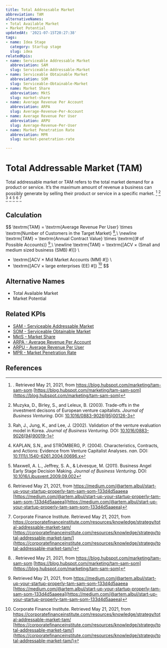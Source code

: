 ```yaml
---
title: Total Addressable Market
abbreviation: TAM
alternativeNames:
- Total Available Market
- Market Potential
updatedAt: '2021-07-15T20:27:38'
tags:
- name: Idea Stage
  category: Startup stage
  slug: idea
relatedKpis:
- name: Serviceable Addressable Market
  abbreviation: SAM
  slug: Serviceable-Addressable-Market
- name: Serviceable Obtainable Market
  abbreviation: SOM
  slug: Serviceable-Obtainable-Market
- name: Market Share
  abbreviation: MktS
  slug: market-share
- name: Average Revenue Per Account
  abbreviation: ARPA
  slug: Average-Revenue-Per-Account
- name: Average Revenue Per User
  abbreviation: ARPU
  slug: Average-Revenue-Per-User
- name: Market Penetration Rate
  abbreviation: MPR
  slug: market-penetration-rate

---
```


# Total Addressable Market (TAM)

Total addressable market or TAM refers to the total market demand for a product or service. It’s the maximum amount of revenue a business can possibly generate by selling their product or service in a specific market. [^1] [^4] [^5] [^6] [^7] [^2] [^3]

## Calculation

$$
\textrm{TAM} = \textrm{Average Revenue Per User} \times \textrm{Number of Customers in the Target Market} [^1],\\
\newline
\textrm{TAM} = \textrm{Annual Contract Value} \times \textrm{(\# of Possible Accounts)} [^2],\\
\newline
\textrm{TAM} = \textrm{[ACV $\times$ (Small and medium sized business (SMB) \#)]} \\
+ \textrm{[ACV $\times$  Mid Market Accounts (MM) \#]}  \\
+ \textrm{[ACV $\times$ large enterprises (EE) \#]} [^3]
$$



## Alternative Names

- Total Available Market
- Market Potential

## Related KPIs

- [SAM - Serviceable Addressable Market](/en/kpis/Serviceable-Addressable-Market)
- [SOM - Serviceable Obtainable Market](/en/kpis/Serviceable-Obtainable-Market)
- [MktS - Market Share](/en/kpis/market-share)
- [ARPA - Average Revenue Per Account](/en/kpis/Average-Revenue-Per-Account)
- [ARPU - Average Revenue Per User](/en/kpis/Average-Revenue-Per-User)
- [MPR - Market Penetration Rate](/en/kpis/market-penetration-rate)

## References

[^1]:  . Retrieved May 21, 2021, from https://blog.hubspot.com/marketing/tam-sam-som [https://blog.hubspot.com/marketing/tam-sam-som](https://blog.hubspot.com/marketing/tam-sam-som)
[^2]:   Retrieved May 21, 2021, from https://medium.com/@artem.albul/start-up-your-startup-properly-tam-sam-som-133d4d5aaeea [https://medium.com/@artem.albul/start-up-your-startup-properly-tam-sam-som-133d4d5aaeea](https://medium.com/@artem.albul/start-up-your-startup-properly-tam-sam-som-133d4d5aaeea)
[^3]:  Corporate Finance Institute. Retrieved May 21, 2021, from https://corporatefinanceinstitute.com/resources/knowledge/strategy/total-addressable-market-tam/ [https://corporatefinanceinstitute.com/resources/knowledge/strategy/total-addressable-market-tam/](https://corporatefinanceinstitute.com/resources/knowledge/strategy/total-addressable-market-tam/)
[^4]: Muzyka, D., Birley, S., and Leleux, B. (2003). Trade-offs in the investment decisons of European venture capitalists. *Journal of Business Venturing*. DOI: [10.1016/0883-9026(95)00126-3](https://doi.org/10.1016/0883-9026(95)00126-3)
[^5]: Rah, J., Jung, K., and Lee, J. (2002). Validation of the venture evaluation model in Korea. *Journal of Business Venturing*. DOI: [10.1016/0883-9026(94)90019-1](https://doi.org/10.1016/0883-9026(94)90019-1)
[^6]: KAPLAN, S.N., and STRÖMBERG, P. (2004). Characteristics, Contracts, and Actions: Evidence from Venture Capitalist Analyses. *nan*. DOI: [10.1111/j.1540-6261.2004.00696.x](https://doi.org/10.1111/j.1540-6261.2004.00696.x)
[^7]: Maxwell, A. L., Jeffrey, S. A., & Lévesque, M. (2011). Business Angel Early Stage Decision Making. *Journal of Business Venturing*. DOI: [10.1016/j.jbusvent.2009.09.002](https://doi.org/10.1016/j.jbusvent.2009.09.002)
[^8]:   Retrieved May 21, 2021, from https://www.toptal.com/finance/market-sizing/total-addressable-market-example [https://www.toptal.com/finance/market-sizing/total-addressable-market-example](https://www.toptal.com/finance/market-sizing/total-addressable-market-example)
[^9]:  What is Total Addressable Market (TAM) & How To Calculate It. Retrieved May 21, 2021, from https://www.lightercapital.com/blog/what-is-total-addressable-market-tam/ [https://www.lightercapital.com/blog/what-is-total-addressable-market-tam/](https://www.lightercapital.com/blog/what-is-total-addressable-market-tam/)
[^10]:   Retrieved May 21, 2021, from https://blog.zoominfo.com/how-to-calculate-total-addressable-market/ [https://blog.zoominfo.com/how-to-calculate-total-addressable-market/](https://blog.zoominfo.com/how-to-calculate-total-addressable-market/)
